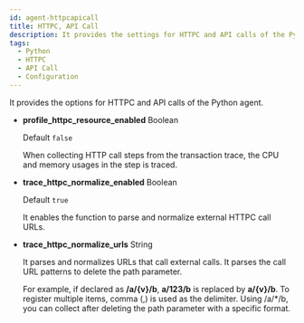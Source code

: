 ```yaml
---
id: agent-httpcapicall
title: HTTPC, API Call
description: It provides the settings for HTTPC and API calls of the Python agent.
tags:
  - Python
  - HTTPC
  - API Call
  - Configuration
---
```


It provides the options for HTTPC and API calls of the Python agent.

-   **profile_httpc_resource_enabled** <span class='type'>Boolean</span>

    Default `false`

    When collecting HTTP call steps from the transaction trace, the CPU and memory usages in the step is traced.

-   **trace_httpc_normalize_enabled** <span class='type'>Boolean</span>

    Default `true`

    It enables the function to parse and normalize external HTTPC call URLs. 

-   **trace_httpc_normalize_urls** <span class='type'>String</span>

    It parses and normalizes URLs that call external calls. It parses the call URL patterns to delete the path parameter.

    For example, if declared as **/a/{v}/b**, **a/123/b** is replaced by **a/{v}/b**. To register multiple items, comma (,) is used as the delimiter. Using /a/\*/b, you can collect after deleting the path parameter with a specific format.      
